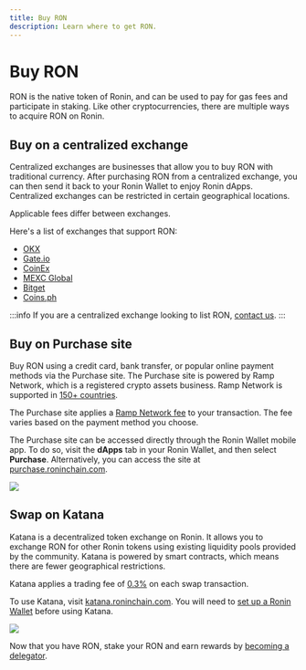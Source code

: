 ```yaml
---
title: Buy RON
description: Learn where to get RON.
---
```


# Buy RON
RON is the native token of Ronin, and can be used to pay for gas 
fees and participate in staking. Like other cryptocurrencies, 
there are multiple ways to acquire RON on Ronin.

## Buy on a centralized exchange
Centralized exchanges are businesses that allow you to buy RON
with traditional currency. After purchasing RON from a centralized
exchange, you can then send it back to your Ronin Wallet to enjoy
Ronin dApps. Centralized exchanges can be restricted in certain
geographical locations.

Applicable fees differ between exchanges.

Here's a list of exchanges that support RON:
* [OKX](https://www.okx.com/)
* [Gate.io](https://gate.io/)
* [CoinEx](https://www.coinex.com/)
* [MEXC Global](https://www.mexc.com/)
* [Bitget](https://www.bitget.com/)
* [Coins.ph](https://coins.ph/)

:::info
If you are a centralized exchange looking to list RON,
[contact us](mailto:hello@roninchain.com).
:::

## Buy on Purchase site

Buy RON using a credit card, bank transfer, or popular online payment
methods via the Purchase site. The Purchase site is powered by
Ramp Network, which is a registered crypto assets business.
Ramp Network is supported in [150+ countries](https://support.ramp.network/en/articles/433-supported-countries-territories-and-us-states-for-buying-and-selling-crypto).

The Purchase site applies a [Ramp Network fee](https://support.ramp.network/en/articles/10415-what-fees-does-ramp-charge-for-buying-and-selling-crypto#h_229ce448ff)
to your transaction. The fee varies based on the payment method you choose.

The Purchase site can be accessed directly through the Ronin Wallet mobile app.
To do so, visit the **dApps** tab in your Ronin Wallet,
and then select **Purchase**. Alternatively, you can access
the site at [purchase.roninchain.com](https://purchase.roninchain.com/).

<img src={purchaseSite} width={1280} />

## Swap on Katana

Katana is a decentralized token exchange on Ronin. 
It allows you to exchange RON for other Ronin tokens using existing
liquidity pools provided by the community. Katana is powered by smart
contracts, which means there are fewer geographical restrictions. 

Katana applies a trading fee of
[0.3%](https://axie-infinity.gitbook.io/katana-docs/swap#token-pairs-and-fee)
on each swap transaction. 

To use Katana, visit [katana.roninchain.com](https://katana.roninchain.com/).
You will need to [set up a Ronin Wallet](https://axie-infinity.gitbook.io/katana-docs/account-setup)
before using Katana. 

<img src={katanaSite} width={1280} />

Now that you have RON, stake your RON and earn rewards by
[becoming a delegator](/docs/delegators/onboarding/become-delegator.mdx).
